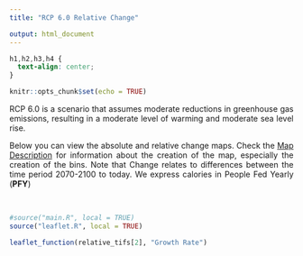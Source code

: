 ```yaml
---
title: "RCP 6.0 Relative Change"

output: html_document
---
```

<style>
body {
text-align: justify}
</style>

```css
h1,h2,h3,h4 {
  text-align: center;
}
```

```r
knitr::opts_chunk$set(echo = TRUE)
```


RCP 6.0 is a scenario that assumes moderate reductions in greenhouse gas emissions, resulting in a moderate level of warming and moderate sea level rise.

Below you can view the absolute and relative change maps. Check the [Map Description](map_description.html) for information about the creation of the map, especially the creation of the bins. 
Note that Change relates to differences between the time period 2070-2100 to today. We express calories in People Fed Yearly (**PFY**)

<br>

```r

#source("main.R", local = TRUE)
source("leaflet.R", local = TRUE)
```

```r
leaflet_function(relative_tifs[2], "Growth Rate")
```